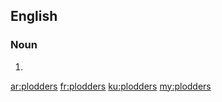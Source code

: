 ==English==

===Noun===
{{head|en}}

# {{plural of|plodder}}

[[ar:plodders]]
[[fr:plodders]]
[[ku:plodders]]
[[my:plodders]]
